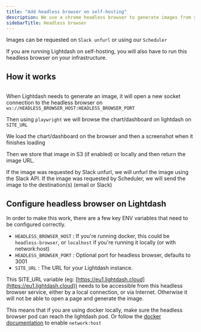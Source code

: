 ```yaml
---
title: "Add headless browser on self-hosting"
description: We use a chrome headless browser to generate images from your charts and dashboards so we can send them via email or Slack.
sidebarTitle: Headless browser
---
```


Images can be requested on `Slack unfurl` or using our `Scheduler`

If you are running Lightdash on self-hosting, you will also have to run this headless browser on your infrastructure.

## How it works

<Frame>
  <img src="/images/headless-browser-schema-62b496e0d9f5f705ae823c7d4fdec946.png" alt=""/>
</Frame>

When Lightdash needs to generate an image, it will open a new socket connection to the headless browser on `ws://HEADLESS_BROWSER_HOST:HEADLESS_BROWSER_PORT`

Then using `playwright` we will browse the chart/dashboard on lightdash on `SITE_URL`

We load the chart/dashboard on the browser and then a screenshot when it finishes loading

Then we store that image in S3 (if enabled) or locally and then return the image URL.

If the image was requested by Slack unfurl, we will unfurl the image using the Slack API. If the image was requested by Scheduler, we will send the image to the destination(s) (email or Slack)

## Configure headless browser on Lightdash

In order to make this work, there are a few key ENV variables that need to be configured correctly.

* `HEADLESS_BROWSER_HOST` : If you're running docker, this could be `headless-browser`, or `localhost` if you're running it locally (or with network:host)
* `HEADLESS_BROWSER_PORT` : Optional port for headless browser, defaults to 3001
* `SITE_URL` : The URL for your Lightdash instance.

<Info>

This SITE\_URL variable (eg: [https://eu1.lightdash.cloud](https://eu1.lightdash.cloud)) needs to be accessible from this headless browser service, either by a local connection, or via Internet. Otherwise it will not be able to open a page and generate the image.

This means that if you are using docker locally, make sure the headless browser pod can reach the lightdash pod. Or follow the [docker documentation](https://docs.docker.com/compose/compose-file/compose-file-v3/#network%5Fmode) to enable `network:host`
</Info>
